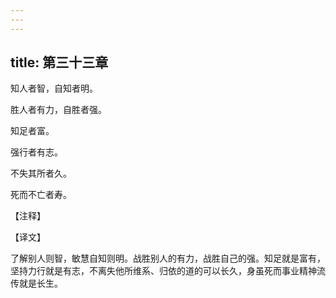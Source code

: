 ```yaml
---
---
---
```

title: 第三十三章
---

知人者智，自知者明。

胜人者有力，自胜者强。

知足者富。

强行者有志。

不失其所者久。

死而不亡者寿。

【注释】

【译文】

了解别人则智，敏慧自知则明。战胜别人的有力，战胜自己的强。知足就是富有，坚持力行就是有志，不离失他所维系、归依的道的可以长久，身虽死而事业精神流传就是长生。